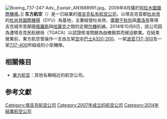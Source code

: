 {{NoteTA
|1=zh-tw:塔吉克;zh-cn:塔吉克斯坦;
|2=zh-tw:吉爾吉斯;zh-cn:吉尔吉斯斯坦;
}}
{{Infobox Airline
|airline        = 东方航空 <br> East Air
|logo           = 
|logo_size      =
|fleet_size     = 6{{R|AOC}}
|destinations   = [[塔吉克斯坦|塔吉克斯坦]]、[[哈薩克|哈薩克]]和[[俄罗斯|俄罗斯]]的城市
|IATA           = EG
|ICAO           = ETJ
|callsign       = EAST TAJIK
|parent         =
|company_slogan =
|founded        = 2007年
|ceased        = 2014年
|headquarters   = {{TJK}} [[杜尚貝|杜尚貝]]
|key_people     =
|hubs           = {{TJK}} [[杜尚貝國際機場|杜尚貝國際機場]]
|secondary_hubs =
|focus_cities   =
|frequent_flyer =
|lounge         =
|alliance       =
|website        = [https://web.archive.org/web/20130726232800/http://www.eastair.tj/index.php?lang=ru www.eastair.tj]
}}
[[File:Boeing_737-247-Adv,_Eastair_AN1688991.jpg|thumb]]。2009年8月攝於[[阿拉木圖國際機場|阿拉木圖國際機場]]。]]
'''东方航空'''（{{lang|en|East Air}}）是一已結業的[[塔吉克斯坦|塔吉克]][[私人公司|私有]][[航空公司|航空公司]]，以塔吉克首都[[杜尚貝|杜尚貝]]的[[杜尚貝國際機場|杜尚貝國際機場]]（DYU）為基地，主要經營杜尚貝、[[庫爾干秋別|庫爾干秋別]]與[[庫洛布|庫洛布]]等塔吉克城市至鄰國[[俄羅斯|俄羅斯]]與[[哈薩克|哈薩克]]之間的定期[[包機|包機]]航線。2014年10月6日，該公司因為遭塔吉克民航總局（TGACA）以認證核准問題為由撤銷其{{link-en|民用航空運輸業許可證|Air operator's certificate}}而被迫歇業。在結束營業前，東方航空曾操作一支由五架[[空中巴士A320-200|空中巴士A320-200]]、一架[[波音737-300|波音737-300]]及一架[[波音737-400|737-400]]所組成的小型機隊{{R|AOC}}。

==相關條目==
* [[東方航空|東方航空]]：其他名稱相近的航空公司。

== 参考文獻 ==
{{reflist|refs=
<ref name="AOC">{{Cite web |url=http://www.ch-aviation.com/portal/news/33504-tajikistans-east-air-in-quandary-following-aoc-revocation |title=Tajikistan's East Air in quandary following AOC revocation | language=en |archiveurl= |archivedate= |publisher=ch-aviation |date=2014-12-09 |accessdate=2016-11-10}}</ref>
}}

{{Air-company-stub}}

{{DEFAULTSORT:East Air}}
[[Category:塔吉克航空公司|Category:塔吉克航空公司]]
[[Category:2007年成立的航空公司|Category:2007年成立的航空公司]]
[[Category:2014年結業航空公司|Category:2014年結業航空公司]]